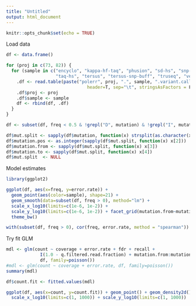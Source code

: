 ```yaml
---
title: "Untitled"
output: html_document
---
```


```r
knitr::opts_chunk$set(echo = TRUE)
```

Load data

```r
df <- data.frame()

for (proj in c(73, 82)) {
  for (sample in c("encyclo", "kappa-hf-taq", "phusion", "sd-hs", "snp-detect",
                   "taq-hs", "tersus", "tersus-snp-buff", "truseq", "velox")) {
    .df <- read.table(paste("polerr", proj, ".", sample, ".variant.caller.txt", sep=""), 
                               header=T, sep="\t", stringsAsFactors = F)
    .df$proj <- proj
    .df$sample <- sample
    df <- rbind(df, .df)
  }
}

df <- subset(df, freq < 0.5 & !grepl("D", mutation) & !grepl("I", mutation) & global.est == 0)

df$mut.split <- sapply(df$mutation, function(x) strsplit(as.character(x),"[S:>]"))
df$mutation.pos <- as.integer(sapply(df$mut.split, function(x) x[2]))
df$mutation.from <- sapply(df$mut.split, function(x) x[3])
df$mutation.to <- sapply(df$mut.split, function(x) x[4])
df$mut.split  <- NULL
```

Model estimates

```r
library(ggplot2)

ggplot(df, aes(x=freq, y=error.rate)) + 
  geom_point(aes(color=sample), shape=21) + 
  geom_smooth(data=subset(df, freq > 0), method="lm") +
  scale_x_log10(limits=c(1e-6, 1e-2)) + 
  scale_y_log10(limits=c(1e-6, 1e-2)) + facet_grid(mutation.from~mutation.to) +
  theme_bw()

with(subset(df, freq > 0), cor(freq, error.rate, method = "spearman"))
```

Try fit GLM

```r
mdl <- glm(count ~ coverage + error.rate + fdr + recall +
             I(1.0 - q.filtered.read.fraction) + mutation.from:mutation.to - 1, 
             df, family=poisson())
#mdl <- glm(count ~ coverage + error.rate, df, family=poisson())
summary(mdl)

df$count.fit <- fitted.values(mdl)

ggplot(df, aes(x=count, y=count.fit)) + geom_point() + geom_density2d() +
  scale_x_log10(limits=c(1, 1000)) + scale_y_log10(limits=c(1, 1000))
```
